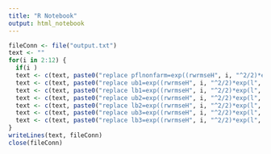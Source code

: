 ```yaml
---
title: "R Notebook"
output: html_notebook
---
```


```r
fileConn <- file("output.txt")
text <- ""
for(i in 2:12) {
  if(i )
  text <- c(text, paste0("replace pflnonfarm=exp((rwrmseH", i, "^2/2)*exp(l", i, ".lnTotal+pd) if Date==tm(202XmX)"))
  text <- c(text, paste0("replace ub1=exp((rwrmseH", i, "^2/2)*exp(l", i, ".lnTotal+pd+1*rwrmse) if Date==tm(202XmX)"))
  text <- c(text, paste0("replace lb1=exp((rwrmseH", i, "^2/2)*exp(l", i, ".lnTotal+pd-1*rwrmse) if Date==tm(202XmX)"))
  text <- c(text, paste0("replace ub2=exp((rwrmseH", i, "^2/2)*exp(l", i, ".lnTotal+pd+2*rwrmse) if Date==tm(202XmX)"))
  text <- c(text, paste0("replace lb2=exp((rwrmseH", i, "^2/2)*exp(l", i, ".lnTotal+pd-2*rwrmse) if Date==tm(202XmX)"))
  text <- c(text, paste0("replace ub3=exp((rwrmseH", i, "^2/2)*exp(l", i, ".lnTotal+pd+3*rwrmse) if Date==tm(202XmX)"))
  text <- c(text, paste0("replace lb3=exp((rwrmseH", i, "^2/2)*exp(l", i, ".lnTotal+pd-3*rwrmse) if Date==tm(202XmX)\n"))
}
writeLines(text, fileConn)
close(fileConn)
```

